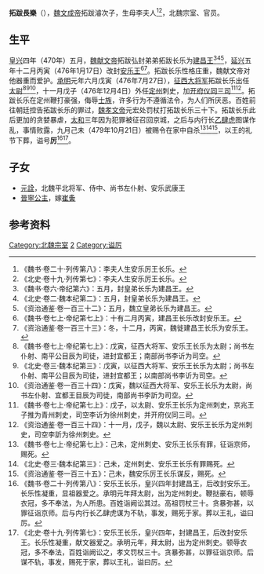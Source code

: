 {{東亞男性歷史人物
|名稱 =拓跋長樂
|身份 =安樂王
|國家 =[[北魏|北魏]]
|時代 =[[南北朝|南北朝]]
|最高職務 =
|前任 = 無
|繼任 = 元詮
|圖片名稱 =
|圖片大小 =
|圖片說明 =
|姓 =
|名 =
|字 =
|官職 =
|封爵 =
|位階 =
|封地 =
|族裔 =鮮卑拓跋部
|旗籍 =
|氏族 =
|籍貫 =
|本籍 =
|世系 = [[拓跋濬|文成帝]]五王系
|小字 =
|別名 =
|號 =
|其他名號 =
|出生日期 =不詳
|出生地點 =
|婚年 =
|逝世年 =[[太和_(北魏)|太和]]三年（479年）
|逝世地 =代郡平城
|諡號 =厲王
|墓葬 =
|父親 =文成帝[[拓跋濬|拓跋濬]]
|嫡母 =
|母親 =李夫人
|元配 =
|正室 =
|繼室 =
|兄弟 =
|姊妹 =
|子 =
|女 =
|其他親屬 =祖父：[[拓跋晃|拓跋晃]]<br>
|出身 = <!---此处指科举出身--->
|功名 = 
|經歷 = 
|著作 =
|注釋 =
}}

'''拓跋長樂'''（{{bd|450年代||479年|10月21日|catIdx=t}}），[[魏文成帝|魏文成帝]]拓跋濬次子，生母李夫人<ref>《魏书·卷二十·列传第八》：李夫人生安乐厉王长乐。</ref><ref>《北史·卷十九·列传第七》：李夫人生安乐厉王长乐。</ref>，北魏宗室、官员。

==生平==
[[皇兴|皇兴]]四年（470年）五月，[[魏献文帝|魏献文帝]]拓跋弘封弟弟拓跋长乐为[[建昌王|建昌王]]<ref>《魏书·卷六·帝纪第六》：五月，封皇弟长乐为建昌王。</ref><ref>《北史·卷二·魏本纪第二》：五月，封皇弟长乐为建昌王。</ref><ref>《资治通鉴·卷一百三十二》：五月，魏立皇弟长乐为建昌王。</ref>，[[延兴_(北魏)|延兴]]五年十二月丙寅（476年1月17日）改封[[安乐王|安乐王]]<ref>《魏书·卷七上·帝纪第七上》：十有二月丙寅，建昌王长乐改封安乐王。</ref><ref>《资治通鉴·卷一百三十三》：冬，十二月，丙寅，魏徙建昌王长乐为安乐王。</ref>。拓跋长乐性格庄重，魏献文帝对他器重而爱护。[[承明|承明]]元年六月戊寅（476年7月27日），[[征西大将军|征西大将军]]拓跋长乐出任[[太尉|太尉]]<ref>《魏书·卷七上·帝纪第七上》：戊寅，征西大将军、安乐王长乐为太尉；尚书左仆射、南平公目辰为司徒，进封宜都王；南部尚书李䜣为司空。</ref><ref>《北史·卷三·魏本纪第三》：戊寅，以征西大将军、安乐王长乐为太尉；尚书左仆射、南平公目辰为司徒，进封宜都王；以南部尚书李䜣为司空。</ref><ref>《资治通鉴·卷一百三十四》：戊寅，魏以征西大将军、安乐王长乐为太尉，尚书左仆射、宜都王目辰为司徒，南部尚书李訢为司空。</ref>，十一月戊子（476年12月4日）外任[[定州_(北魏)|定州]]刺史，加[[开府仪同三司|开府仪同三司]]<ref>《魏书·卷七上·帝纪第七上》：戊子，以太尉、安乐王长乐为定州刺史，京兆王子推为青州刺史，司空李䜣为徐州刺史，并开府仪同三司。</ref><ref>《资治通鉴·卷一百三十四》：十一月，戊子，魏以太尉、安乐王长乐为定州刺史，司空李訢为徐州刺史。</ref>。拓跋长乐在定州鞭打豪强，侮辱[[士族|士族]]，许多行为不遵循法令，为人们所厌恶。百姓前往朝廷控告拓跋长乐的罪过，[[魏孝文帝|魏孝文帝]]元宏处罚杖打拓跋长乐三十下。拓跋长乐此后更加的贪婪暴虐，[[太和_(北魏)|太和]]三年因为犯罪被征召回京城，之后与内行长[[乙肆虎|乙肆虎]]图谋作乱，事情败露，九月己未（479年10月21日）被赐令在家中自杀<ref>《魏书·卷七上·帝纪第七上》：己未，定州刺史、安乐王长乐有罪，征诣京师，赐死。</ref><ref>《北史·卷三·魏本纪第三》：己未，定州刺史、安乐王长乐有罪赐死。</ref><ref>《资治通鉴·卷一百三十五》：己未，魏安乐厉王长乐谋反，赐死。</ref>，以王的礼节下葬，谥号'''厉'''<ref>《魏书·卷二十·列传第八》：安乐王长乐，皇兴四年封建昌王，后改封安乐王。长乐性凝重，显祖器爱之。承明元年拜太尉，出为定州刺史。鞭挞豪右，顿辱衣冠，多不奉法，为人所患。百姓诣阙讼其过。高祖罚杖三十。贪暴弥甚，以罪征诣京师。后与内行长乙肆虎谋为不轨，事发，赐死于家。葬以王礼，谥曰厉。</ref><ref>《北史·卷十九·列传第七》：安乐王长乐，皇兴四年，封建昌王，后改封安乐王。长乐性凝重，献文器爱之。承明元年，拜太尉，出为定州刺史。顿辱衣冠，多不奉法，百姓诣阙讼之，孝文罚杖三十。贪暴弥甚，以罪征诣京师。后谋不轨，事发，赐死于家，葬以王礼，谥曰厉。</ref>。

==子女==
*[[元詮|元詮]]，北魏平北将军、侍中、尚书左仆射、安乐武康王
*[[晉寧公主|晉寧公主]]，嫁[[崔夤|崔夤]]

==参考资料==
{{reflist}}

[[Category:北魏宗室|Category:北魏宗室]]
[[Category:魏文成帝皇子|2]]
[[Category:谥厉|Category:谥厉]]